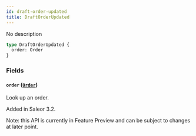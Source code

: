 ```yaml
---
id: draft-order-updated
title: DraftOrderUpdated
---
```



No description

```graphql
type DraftOrderUpdated {
  order: Order
}
```


### Fields

#### `order` ([`Order`](../../../developer/api-reference/objects/order))

Look up an order.

Added in Saleor 3.2.

Note: this API is currently in Feature Preview and can be subject to changes at later point.





